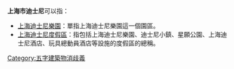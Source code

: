 '''上海市迪士尼'''可以指：
*[[上海迪士尼樂園|上海迪士尼樂園]]：單指上海迪士尼樂園這一個園區。
*[[上海迪士尼度假區|上海迪士尼度假區]]：指包括上海迪士尼樂園、迪士尼小鎮、星願公園、上海迪士尼酒店、玩具總動員酒店等設施的度假區的總稱。

{{disambig}}

[[Category:五字建築物消歧義|Category:五字建築物消歧義]]